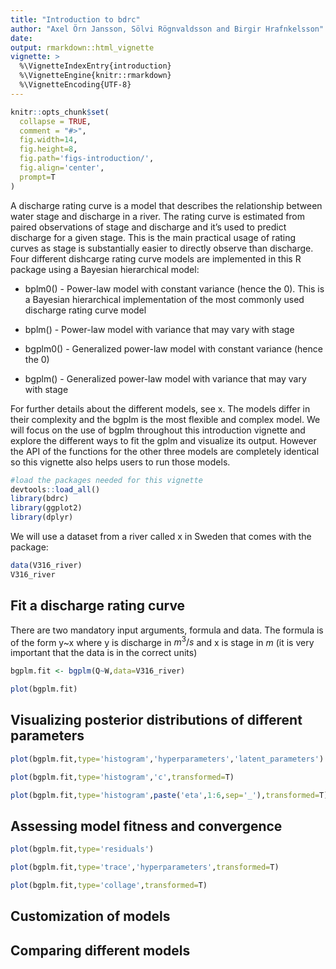 ```yaml
---
title: "Introduction to bdrc"
author: "Axel Örn Jansson, Sölvi Rögnvaldsson and Birgir Hrafnkelsson"
date:
output: rmarkdown::html_vignette
vignette: >
  %\VignetteIndexEntry{introduction}
  %\VignetteEngine{knitr::rmarkdown}
  %\VignetteEncoding{UTF-8}
---
```


```r
knitr::opts_chunk$set(
  collapse = TRUE,
  comment = "#>",
  fig.width=14, 
  fig.height=8, 
  fig.path='figs-introduction/',
  fig.align='center',
  prompt=T
)
```
A discharge rating curve is a model that describes the relationship between water stage and discharge in a river. The rating curve is estimated from paired observations of stage and discharge and it's used to predict discharge for a given stage. This is the main practical usage of rating curves as stage is substantially easier to directly observe than discharge. Four different dishcarge rating curve models are implemented in this R package using a Bayesian hierarchical model:

* bplm0() - Power-law model with constant variance (hence the 0). This is a Bayesian hierarchical implementation of the most commonly used discharge rating curve model

* bplm() - Power-law model with variance that may vary with stage

* bgplm0() - Generalized power-law model with constant variance (hence the 0)

* bgplm() - Generalized power-law model with variance that may vary with stage

For further details about the different models, see x. The models differ in their complexity and the bgplm is the most flexible and complex model. We will focus on the use of bgplm throughout this introduction vignette and explore the different ways to fit the gplm and visualize its output. However the API of the functions for the other three models are completely identical so this vignette also helps users to run those models. 
```r
#load the packages needed for this vignette
devtools::load_all()
library(bdrc)
library(ggplot2)
library(dplyr)
```
We will use a dataset from a river called x in Sweden that comes with the package:
```r
data(V316_river)
V316_river
```
## Fit a discharge rating curve
There are two mandatory input arguments, formula and data. The formula is of the form y~x where y is discharge in $m^3/s$ and x is stage in $m$ (it is very important that the data is in the correct units)


```r
bgplm.fit <- bgplm(Q~W,data=V316_river)
```


```r
plot(bgplm.fit)
```

## Visualizing posterior distributions of different parameters

```r
plot(bgplm.fit,type='histogram','hyperparameters','latent_parameters')
```

```r
plot(bgplm.fit,type='histogram','c',transformed=T)
```

```r
plot(bgplm.fit,type='histogram',paste('eta',1:6,sep='_'),transformed=T)
```

## Assessing model fitness and convergence

```r
plot(bgplm.fit,type='residuals')
```

```r
plot(bgplm.fit,type='trace','hyperparameters',transformed=T)
```
```r
plot(bgplm.fit,type='collage',transformed=T)
```

## Customization of models

## Comparing different models

